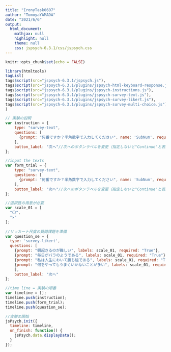 ---
title: "IronyTask0607"
author: "TomoyaYAMADA"
date: "2021/6/6"
output:
  html_document:
    mathjax: null
    highlight: null
    theme: null
    css: jspsych-6.3.1/css/jspsych.css
---

```{r setup, include=FALSE}
knitr::opts_chunk$set(echo = FALSE)
```

```{r}
library(htmltools)
tagList(
tags$script(src="jspsych-6.3.1/jspsych.js"),
tags$script(src="jspsych-6.3.1/plugins/jspsych-html-keyboard-response.js"),
tags$script(src="jspsych-6.3.1/plugins/jspsych-instructions.js"),
tags$script(src="jspsych-6.3.1/plugins/jspsych-survey-text.js"),
tags$script(src="jspsych-6.3.1/plugins/jspsych-survey-likert.js"),
tags$script(src="jspsych-6.3.1/plugins/jspsych-survey-multi-choice.js")
)
```


```{js}
// 実験の説明
var instruction = {
    type: "survey-text",
    questions: [
      {prompt: "何番ですか？半角数字で入力してください", name: 'SubNum', required:"True"}
    ],
    button_label: "次へ"//次へのボタンラベルを変更（指定しないと"Continue"と表示される）
};

//input the texts
var form_trial = {
    type: "survey-text",
    questions: [
      {prompt: "何番ですか？半角数字で入力してください", name: 'SubNum', required:"True"}
    ],
    button_label: "次へ"//次へのボタンラベルを変更（指定しないと"Continue"と表示される）
};

//選択肢の用意が必要
var scale_01 = [
  "〇", 
  "✕"
];
 
//リッカート尺度の質問課題を準備
var question_se = {
  type: 'survey-likert',
  questions: [
    {prompt: "朝起きるのが難しい", labels: scale_01, required: "True"},
    {prompt: "毎日がバラのようである", labels: scale_01, required: "True"},
    {prompt: "私は人生において勝ち組である", labels: scale_01, required: "True"},
    {prompt: "何をやってもうまくいかないことが多い", labels: scale_01, required: "True"},
    ],
    button_label: "次へ"
};

//time line = 実験の順番
var timeline = [];
timeline.push(instruction);
timeline.push(form_trial);
timeline.push(question_se);

//実験の開始
jsPsych.init({
  timeline: timeline,
  on_finish: function() {
    jsPsych.data.displayData();
  }
});
```
